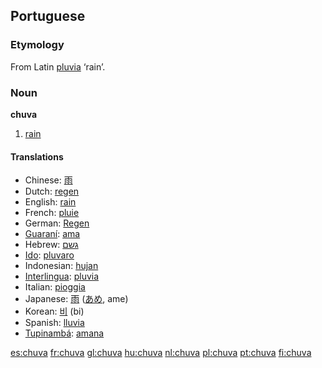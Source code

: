 ==Portuguese==

===Etymology===
From Latin [[pluvia]] ‘rain’.

===Noun===
'''chuva''' {{f}}

# [[rain]]

====Translations====
*Chinese: [[雨]]
*Dutch: [[regen]] {{g|Dutch}}
*English: [[rain]]
*French: [[pluie]] {{f}}
*German: [[Regen]] {{m}}
*[[Guaraní]]: [[ama]]
*Hebrew: [[גשם]] {{m}}
*[[Ido]]: [[pluvaro]]
*Indonesian: [[hujan]]
*[[Interlingua]]: [[pluvia]]
*Italian: [[pioggia]] {{f}}
*Japanese: [[雨]] ([[あめ]], ame)
*Korean: [[비]] (bi)
*Spanish: [[lluvia]] {{f}}
*[[Tupinambá]]: [[amana]]

[[es:chuva]]
[[fr:chuva]]
[[gl:chuva]]
[[hu:chuva]]
[[nl:chuva]]
[[pl:chuva]]
[[pt:chuva]]
[[fi:chuva]]